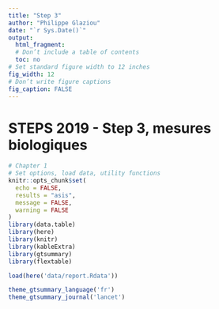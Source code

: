 ```yaml
--- 
title: "Step 3" 
author: "Philippe Glaziou" 
date: "`r Sys.Date()`" 
output:  
  html_fragment: 
  # Don’t include a table of contents 
  toc: no 
# Set standard figure width to 12 inches 
fig_width: 12 
# Don’t write figure captions 
fig_caption: FALSE 
--- 
```


# STEPS 2019 - Step 3, mesures biologiques
  
```r
# Chapter 1
# Set options, load data, utility functions 
knitr::opts_chunk$set(
  echo = FALSE,
  results = "asis",
  message = FALSE,
  warning = FALSE
)
library(data.table)
library(here)
library(knitr)
library(kableExtra)
library(gtsummary)
library(flextable)

load(here('data/report.Rdata'))

theme_gtsummary_language('fr')
theme_gtsummary_journal('lancet')

``` 
